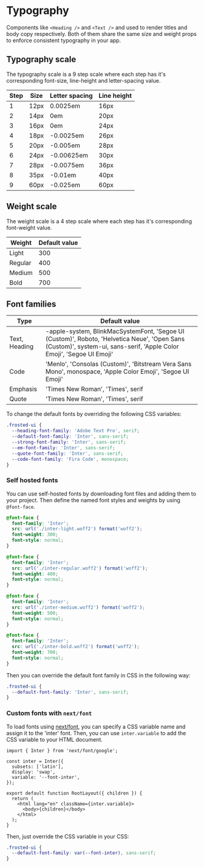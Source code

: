
<Meta title="Typography guide" />

# Typography

Components like `<Heading />` and `<Text />` and used to render titles and body copy respectively.
Both of them share the same size and weight props to enforce consistent typography in your app.

## Typography scale

The typography scale is a 9 step scale where each step has it's corresponding font-size, line-height and letter-spacing value.

| Step | Size | Letter spacing | Line height |
| ---- | ---- | -------------- | ----------- |
| 1    | 12px | 0.0025em       | 16px        |
| 2    | 14px | 0em            | 20px        |
| 3    | 16px | 0em            | 24px        |
| 4    | 18px | -0.0025em      | 26px        |
| 5    | 20px | -0.005em       | 28px        |
| 6    | 24px | -0.00625em     | 30px        |
| 7    | 28px | -0.0075em      | 36px        |
| 8    | 35px | -0.01em        | 40px        |
| 9    | 60px | -0.025em       | 60px        |

## Weight scale

The weight scale is a 4 step scale where each step has it's corresponding font-weight value.

| Weight  | Default value |
| ------- | ------------- |
| Light   | 300           |
| Regular | 400           |
| Medium  | 500           |
| Bold    | 700           |

## Font families

| Type          | Default value                                                                                                                                                        |
| ------------- | -------------------------------------------------------------------------------------------------------------------------------------------------------------------- |
| Text, Heading | -apple-system, BlinkMacSystemFont, 'Segoe UI (Custom)', Roboto, 'Helvetica Neue', 'Open Sans (Custom)', system-ui, sans-serif, 'Apple Color Emoji', 'Segoe UI Emoji' |
| Code          | 'Menlo', 'Consolas (Custom)', 'Bitstream Vera Sans Mono', monospace, 'Apple Color Emoji', 'Segoe UI Emoji'                                                           |
| Emphasis      | 'Times New Roman', 'Times', serif                                                                                                                                    |
| Quote         | 'Times New Roman', 'Times', serif                                                                                                                                    |

To change the default fonts by overriding the following CSS variables:

```css
.frosted-ui {
  --heading-font-family: 'Adobe Text Pro', serif;
  --default-font-family: 'Inter', sans-serif;
  --strong-font-family: 'Inter', sans-serif;
  --em-font-family: 'Inter', sans-serif;
  --quote-font-family: 'Inter', sans-serif;
  --code-font-family: 'Fira Code', monospace;
}
```

### Self hosted fonts

You can use self-hosted fonts by downloading font files and adding them to your project.
Then define the named font styles and weights by using `@font-face`.

```css
@font-face {
  font-family: 'Inter';
  src: url('./inter-light.woff2') format('woff2');
  font-weight: 300;
  font-style: normal;
}

@font-face {
  font-family: 'Inter';
  src: url('./inter-regular.woff2') format('woff2');
  font-weight: 400;
  font-style: normal;
}

@font-face {
  font-family: 'Inter';
  src: url('./inter-medium.woff2') format('woff2');
  font-weight: 500;
  font-style: normal;
}

@font-face {
  font-family: 'Inter';
  src: url('./inter-bold.woff2') format('woff2');
  font-weight: 700;
  font-style: normal;
}
```

Then you can override the default font family in CSS in the following way:

```css
.frosted-ui {
  --default-font-family: 'Inter', sans-serif;
}
```

### Custom fonts with `next/font`

To load fonts using [next/font](https://nextjs.org/docs/pages/building-your-application/optimizing/fonts),
you can specify a CSS variable name and assign it to the 'inter' font.
Then, you can use `inter.variable` to add the CSS variable to your HTML document.

```tsx
import { Inter } from 'next/font/google';

const inter = Inter({
  subsets: ['latin'],
  display: 'swap',
  variable: '--font-inter',
});

export default function RootLayout({ children }) {
  return (
    <html lang="en" className={inter.variable}>
      <body>{children}</body>
    </html>
  );
}
```

Then, just override the CSS variable in your CSS:

```css
.frosted-ui {
  --default-font-family: var(--font-inter), sans-serif;
}
```
